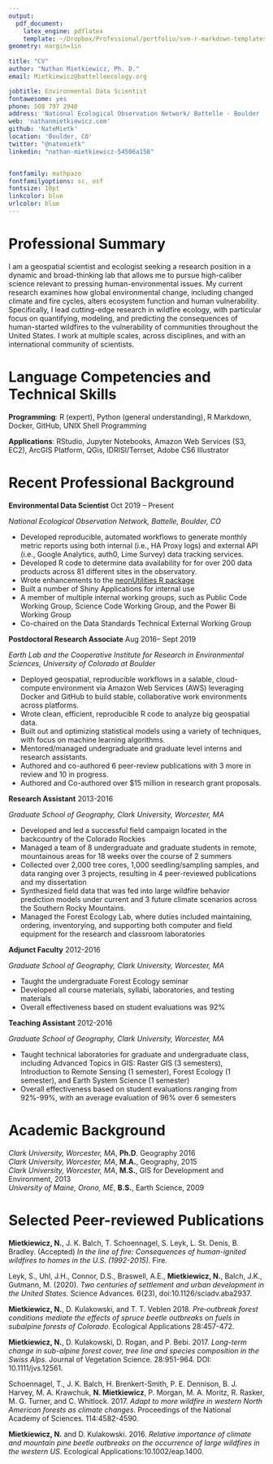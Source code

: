 ```yaml
---
output:
  pdf_document:
    latex_engine: pdflatex
    template: ~/Dropbox/Professional/portfolio/svm-r-markdown-templates/svm-latex-resume.tex
geometry: margin=1in
  
title: "CV"
author: "Nathan Mietkiewicz, Ph. D."
email: Mietkiewicz@battelleecology.org

jobtitle: Environmental Data Scientist
fontawesome: yes
phone: 508 797 2940
address: 'National Ecological Observation Network/ Battelle · Boulder · CO '
web: 'nathanmietkiewicz.com'
github: 'NateMietk'
location: 'Boulder, CO'
twitter: "@natemietk"
linkedin: "nathan-mietkiewicz-54506a158"


fontfamily: mathpazo
fontfamilyoptions: sc, osf
fontsize: 10pt
linkcolor: blue
urlcolor: blue
---
```

# Professional Summary
I am a geospatial scientist and ecologist seeking a research position in a dynamic and broad-thinking lab that allows me to pursue high-caliber science relevant to pressing human-environmental issues. My current research examines how global environmental change, including changed climate and fire cycles, alters ecosystem function and human vulnerability. Specifically, I lead cutting-edge research in wildfire ecology, with particular focus on quantifying, modeling, and predicting the consequences of human-started wildfires to the vulnerability of communities throughout the United States. I work at multiple scales, across disciplines, and with an international community of scientists. 

# Language Competencies and Technical Skills

**Programming**: R (expert), Python (general understanding), R Markdown, Docker, GitHub, UNIX Shell Programming

**Applications**: RStudio, Jupyter Notebooks, Amazon Web Services (S3, EC2), ArcGIS Platform, QGis, IDRISI/Terrset, Adobe CS6 Illustrator

# Recent Professional Background
**Environmental Data Scientist** \hfill Oct 2019 -- Present

*National Ecological Observation Network, Battelle, Boulder, CO*

- Developed reproducible, automated workflows to generate monthly metric reports using both internal (i.e., HA Proxy logs) and external API (i.e., Google Analytics, auth0, Lime Survey) data tracking services.
- Developed R code to determine data availability for for over 200 data products across 81 different sites in the observatory.
- Wrote enhancements to the [neonUtilities R package](https://github.com/NEONScience/NEON-utilities)
- Built a number of Shiny Applications for internal use 
- A member of multiple internal working groups, such as Public Code Working Group, Science Code Working Group, and the Power Bi Working Group
- Co-chaired on the Data Standards Technical External Working Group

**Postdoctoral Research Associate** \hfill Aug 2016-- Sept 2019

*Earth Lab and the Cooperative Institute for Research in Environmental Sciences, University of Colorado at Boulder*

- Deployed geospatial, reproducible workflows in a salable, cloud-compute environment via Amazon Web Services (AWS) leveraging Docker and GitHub to build stable, collaborative work environments across platforms.
- Wrote clean, efficient, reproducible R code to analyze big geospatial data.
- Built out and optimizing statistical models using a variety of techniques, with focus on machine learning algorithms.
- Mentored/managed undergraduate and graduate level interns and research assistants.
- Authored and co-authored 6 peer-review publications with 3 more in review and 10 in progress.
- Authored and Co-authored over $15 million in research grant proposals.

**Research Assistant** \hfill 2013-2016

*Graduate School of Geography, Clark University, Worcester, MA*

- Developed and led a successful field campaign located in the backcountry of the Colorado Rockies
- Managed a team of 8 undergraduate and graduate students in remote, mountainous areas for 18 weeks over the course of 2 summers
- Collected over 2,000 tree cores, 1,000 seedling/sampling samples, and data ranging over 3 projects, resulting in 4 peer-reviewed publications and my dissertation
- Synthesized field data that was fed into large wildfire behavior prediction models under current and 3 future climate scenarios across the Southern Rocky Mountains.
- Managed the Forest Ecology Lab, where duties included maintaining, ordering, inventorying, and supporting both computer and field equipment for the research and classroom laboratories

**Adjunct Faculty** \hfill 2012-2016

*Graduate School of Geography, Clark University, Worcester, MA*

- Taught the undergraduate Forest Ecology seminar
- Developed all course materials, syllabi, laboratories, and testing materials
- Overall effectiveness based on student evaluations was 92%

**Teaching Assistant** \hfill 2012-2016

*Graduate School of Geography, Clark University, Worcester, MA*

- Taught technical laboratories for graduate and undergraduate class, including Advanced Topics in GIS: Raster GIS (3 semesters), Introduction to Remote Sensing (1 semester), Forest Ecology (1 semester), and Earth System Science (1 semester)
- Overall effectiveness based on student evaluations ranging from 92%-99%, with an average evaluation of 96% over 6 semesters

# Academic Background
*Clark University, Worcester, MA*, **Ph.D**. Geography \hfill 2016 \
*Clark University, Worcester, MA*, **M.A.**, Geography, \hfill 2015 \
*Clark University, Worcester, MA*, **M.S.**, GIS for Development and Environment, \hfill 2013 \
*University of Maine, Orono, ME*, **B.S.**, Earth Science, \hfill 2009

# Selected Peer-reviewed Publications 

**Mietkiewicz, N.**, J. K. Balch, T. Schoennagel, S. Leyk, L. St. Denis, B. Bradley. (Accepted) *In the line of fire: Consequences of human-ignited wildfires to homes in the U.S. (1992-2015)*. Fire.

Leyk, S., Uhl, J.H., Connor, D.S., Braswell, A.E., **Mietkiewicz, N.**, Balch, J.K., Gutmann, M. (2020). *Two centuries of settlement and urban development in the United States.* Science Advances. 6(23), doi:10.1126/sciadv.aba2937.

**Mietkiewicz, N.**, D. Kulakowski, and T. T. Veblen 2018. *Pre‐outbreak forest conditions mediate the effects of spruce beetle outbreaks on fuels in subalpine forests of Colorado*. Ecological Applications 28:457-472.

**Mietkiewicz, N.**, D. Kulakowski, D. Rogan, and P. Bebi. 2017. *Long-term change in sub-alpine forest cover, tree line and species composition in the Swiss Alps*. Journal of Vegetation Science. 28:951-964. DOI: 10.1111/jvs.12561.

Schoennagel, T., J. K. Balch, H. Brenkert-Smith, P. E. Dennison, B. J. Harvey, M. A. Krawchuk, **N. Mietkiewicz**, P. Morgan, M. A. Moritz, R. Rasker, M. G. Turner, and C. Whitlock. 2017. *Adapt to more wildfire in western North American forests as climate changes*. Proceedings of the National Academy of Sciences. 114:4582-4590.

**Mietkiewicz, N.** and D. Kulakowski. 2016. *Relative importance of climate and mountain pine beetle outbreaks on the occurrence of large wildfires in the western US*. Ecological Applications:10.1002/eap.1400.